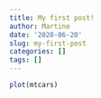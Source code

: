 ---
title: My first post!
author: Martine
date: '2020-06-20'
slug: my-first-post
categories: []
tags: []
---

```{r}
plot(mtcars)
```

